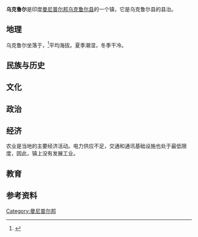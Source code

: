 {{About|镇|同名的县|乌克鲁尔县}}
{{Infobox settlement
| name                    = 乌克鲁尔镇 
| native_name             =
| native_name_lang        = 
| other_name              = 
| nickname                = 
| settlement_type         = 鎮 
| image_skyline           = Partial View of North-Eastern Ukhrul Town 01.JPG
| image_alt               = 
| image_caption           = 乌克鲁尔镇
| pushpin_map             = India Manipur
| pushpin_label_position  = left
| pushpin_map_alt         = 
| pushpin_map_caption     = 在曼尼普爾邦的位置
| coordinates = {{coord|25|07|00|N|94|22|00|E|region:IN|display=inline,title}}
| subdivision_type        = 国家
| subdivision_name        = {{flag|印度}}
| subdivision_type1       = [[印度各邦和中央直辖区|邦]]
| subdivision_name1       = [[曼尼普尔邦|曼尼普尔邦]]
| subdivision_type2       = [[曼尼普尔邦行政区划|县]]
| subdivision_name2       = [[乌克鲁尔县|乌克鲁尔县]]
| established_title       = <!-- Established -->
| established_date        = 
| founder                 = 
| named_for               = 
| government_type         = 
| governing_body          = 
| unit_pref               = Metric
| area_footnotes          = 
| area_rank               = 
| area_total_km2          = 
| elevation_footnotes     = 
| elevation_m             = 1662
| population_total        = 92000
| population_as_of        = 2011年
| population_rank         = 
| population_density_km2  = auto
| population_demonym      = 
| population_footnotes    = 
| demographics_type1      = 语言
| demographics1_title1    = 官方
| demographics1_info1     = [[唐库尔语|唐库尔语]] 
| timezone1               = [[印度标准时间|IST]]
| utc_offset1             = +5:30
| postal_code_type        = [[印度邮政编码|邮政编码]]
| postal_code             = 795142
| registration_plate      = mn
| blank1_name_sec1        = [[人类性别比例|性别比例]]
| blank1_info_sec1        = 1002 [[男性|♂]]/[[女性|♀]]
| website                 = {{URL|www.ukhrul.nic.in}}
| footnotes               = 
| motto = Happiness is here
}}

'''乌克鲁尔'''是印度[[曼尼普尔邦|曼尼普尔邦]][[乌克鲁尔县|乌克鲁尔县]]的一个镇，它是乌克鲁尔县的县治。

==地理==
乌克鲁尔坐落于{{coord|25.12|N|94.37|E|}}，<ref>{{Cite web |url=http://www.fallingrain.com/world/IN/17/Ukhrul.html |title=Falling Rain Genomics, Inc - Ukhrul |accessdate=2015-02-23 |archive-date=2020-02-12 |archive-url=https://web.archive.org/web/20200212024542/http://fallingrain.com/world/IN/17/Ukhrul.html |dead-url=no }}</ref>平均海拔{{convert|1662|m|ft|abbr=on}}。夏季潮湿，冬季干冷。

==民族与历史==

==文化==

==政治==

==经济==
农业是当地的主要经济活动。电力供应不足，交通和通讯基础设施也处于最低限度，因此，镇上没有发展工业。
==教育==

==参考资料==
{{reflist}}

[[Category:曼尼普尔邦|Category:曼尼普尔邦]]